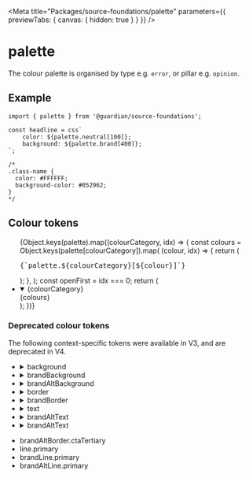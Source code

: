 
<Meta
	title="Packages/source-foundations/palette"
	parameters={{ previewTabs: { canvas: { hidden: true } } }}
/>

# palette

The colour palette is organised by type e.g. `error`, or pillar e.g. `opinion`.

## Example

```tsx
import { palette } from '@guardian/source-foundations';

const headline = css`
	color: ${palette.neutral[100]};
	background: ${palette.brand[400]};
`;

/*
.class-name {
  color: #FFFFFF;
  background-color: #052962;
}
*/
```

## Colour tokens

<div className="colour_tokens">
	<div className="colour_tokens__colours__list">
		<ul>
			{Object.keys(palette).map((colourCategory, idx) => {
				const colours = Object.keys(palette[colourCategory]).map(
					(colour, idx) => {
						return (
							<div
								className="colour_tokens__colours__list__row"
								key={idx}
							>
								<div className="colour_tokens__colours__list__value">
									<div
										className="colour_tokens__colours__list__value__swatch"
										style={{
											backgroundColor:
												palette[colourCategory][colour],
										}}
									/>
								</div>
								<span>
									<pre>{`palette.${colourCategory}[${colour}]`}</pre>
								</span>
							</div>
						);
					},
				);
				const openFirst = idx === 0;
				return (
					<li
						className="colour_tokens__colours__list__colour_dropdown"
						key={idx}
					>
						<details open={openFirst}>
							<summary className="colour_tokens__colours__list__category">
								{colourCategory}
							</summary>
							<div>{colours}</div>
						</details>
					</li>
				);
			})}
		</ul>
	</div>
	<div className="colour_tokens__aside">
		<aside>
			<h3>Deprecated colour tokens</h3>
			<p>
				The following context-specific tokens were available in V3, and
				are deprecated in V4.
			</p>
			<ul className="colour_tokens__aside__dropdown">
				<li>
					<details>
						<summary>background</summary>
						background.primary, background.secondary, background.inverse,
						background.ctaPrimary, background.ctaPrimaryHover, background.ctaSecondary,
						background.ctaSecondaryHover, background.ctaTertiaryHover,
						background.input, background.inputChecked
					</details>
				</li>
				<li>
					<details>
						<summary>brandBackground</summary>
						brandBackground.primary, brandBackground.ctaPrimary, brandBackground.ctaPrimaryHover,
						brandBackground.ctaSecondary, brandBackground.ctaSecondaryHover,
						brandBackground.ctaTertiaryHover, brandBackground.inputChecked
					</details>
				</li>
				<li>
					<details>
						<summary>brandAltBackground</summary>
						brandAltBackground.primary, brandAltBackground.ctaPrimary,
						brandAltBackground.ctaPrimaryHover, brandAltBackground.ctaSecondary,
						brandAltBackground.ctaSecondaryHover, brandAltBackground.ctaTertiaryHover
					</details>
				</li>
				<li>
					<details>
						<summary>border</summary>
						border.primary, border.secondary, border.success, border.error,
						border.ctaTertiary, border.input, border.inputChecked, border.inputHover,
						border.inputActive, border.focusHalo
					</details>
				</li>
				<li>
					<details>
						<summary>brandBorder</summary>
						brandBorder.primary, brandBorder.secondary, brandBorder.success,
						brandBorder.error, brandBorder.ctaTertiary, brandBorder.input,
						brandBorder.inputChecked, brandBorder.inputHover
					</details>
				</li>
				<li>
					<details>
						<summary>text</summary>
						text.primary, text.supporting, text.success, text.error,
						text.ctaPrimary, text.ctaSecondary, text.ctaTertiary, text.anchorPrimary,
						text.anchorSecondary, text.userInput, text.inputLabel, text.inputError,
						text.inputLabelSupporting, text.inputChecked, text.inputHover,
						text.groupLabel, text.groupLabelSupporting, text.newsInverse
						text.inputChecked, text.inputHover
					</details>
				</li>
				<li>
					<details>
						<summary>brandAltText</summary>
						brandText.primary, brandText.supporting, brandText.success,
						brandText.error, brandText.ctaPrimary, brandText.ctaSecondary,
						brandText.ctaTertiary, brandText.anchorPrimary, brandText.anchorPrimaryHover,
						brandText.userInput, brandText.inputLabel, brandText.inputLabelSupporting
					</details>
				</li>
				<li>
					<details>
						<summary>brandAltText</summary>
						brandAltText.primary, brandAltText.supporting, brandAltText.ctaPrimary,
						brandAltText.ctaSecondary, brandAltText.ctaTertiary, brandAltText.anchorPrimary
					</details>
				</li>
			</ul>
			<ul className="colour_tokens__aside__list">
				<li>brandAltBorder.ctaTertiary</li>
				<li>line.primary</li>
				<li> brandLine.primary</li>
				<li>brandAltLine.primary</li>
			</ul>
		</aside>
	</div>
</div>
